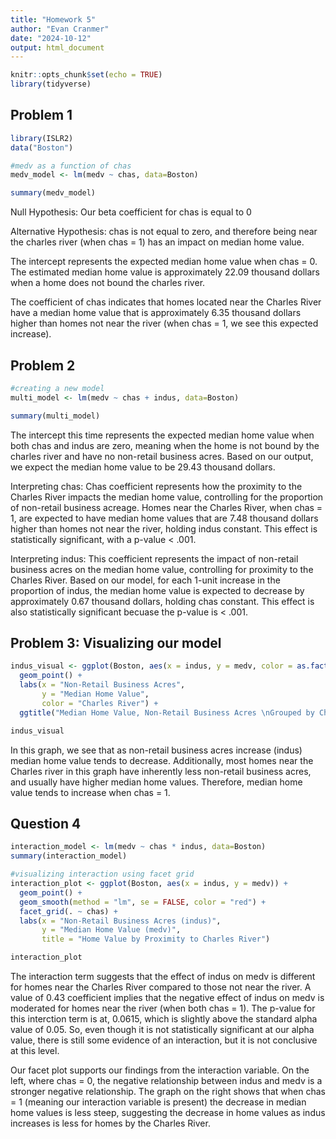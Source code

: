 ```yaml
---
title: "Homework 5"
author: "Evan Cranmer"
date: "2024-10-12"
output: html_document
---
```


```r
knitr::opts_chunk$set(echo = TRUE)
library(tidyverse)
```

## Problem 1

```r
library(ISLR2)
data("Boston")

#medv as a function of chas
medv_model <- lm(medv ~ chas, data=Boston)

summary(medv_model)
```

Null Hypothesis: Our beta coefficient for chas is equal to 0

Alternative Hypothesis: chas is not equal to zero, and therefore being near the charles river (when chas = 1) has an impact on median home value. 

The intercept represents the expected median home value when chas = 0. The estimated median home value is approximately 22.09 thousand dollars when a home does not bound the charles river.

The coefficient of chas indicates that homes located near the Charles River have a median home value that is approximately 6.35 thousand dollars higher than homes not near the river (when chas = 1, we see this expected increase).

## Problem 2

```r
#creating a new model
multi_model <- lm(medv ~ chas + indus, data=Boston)

summary(multi_model)
```

The intercept this time represents the expected median home value when both chas and indus are zero, meaning when the home is not bound by the charles river and have no non-retail business acres. Based on our output, we expect the median home value to be 29.43 thousand dollars. 


Interpreting chas: Chas coefficient represents how the proximity to the Charles River impacts the median home value, controlling for the proportion of non-retail business acreage. Homes near the Charles River, when chas = 1, are expected to have median home values that are 7.48 thousand dollars higher than homes not near the river, holding indus constant. This effect is statistically significant, with a p-value < .001. 

Interpreting indus: This coefficient represents the impact of non-retail business acres on the median home value, controlling for proximity to the Charles River. Based on our model, for each 1-unit increase in the proportion of indus, the median home value is expected to decrease by approximately 0.67 thousand dollars, holding chas constant. This effect is also statistically significant becuase the p-value is < .001. 

## Problem 3: Visualizing our model

```r

indus_visual <- ggplot(Boston, aes(x = indus, y = medv, color = as.factor(chas))) +
  geom_point() +
  labs(x = "Non-Retail Business Acres",
       y = "Median Home Value",
       color = "Charles River") +
  ggtitle("Median Home Value, Non-Retail Business Acres \nGrouped by Charles River Proximity")

indus_visual

```

In this graph, we see that as non-retail business acres increase (indus) median home value tends to decrease. Additionally, most homes near the Charles river in this graph have inherently less non-retail business acres, and usually have higher median home values. Therefore, median home value tends to increase when chas = 1. 


## Question 4 


```r

interaction_model <- lm(medv ~ chas * indus, data=Boston)
summary(interaction_model)

#visualizing interaction using facet grid
interaction_plot <- ggplot(Boston, aes(x = indus, y = medv)) +
  geom_point() +
  geom_smooth(method = "lm", se = FALSE, color = "red") +
  facet_grid(. ~ chas) +
  labs(x = "Non-Retail Business Acres (indus)",
       y = "Median Home Value (medv)",
       title = "Home Value by Proximity to Charles River")

interaction_plot
```

The interaction term suggests that the effect of indus on medv is different for homes near the Charles River compared to those not near the river. A value of 0.43 coefficient implies that the negative effect of indus on medv is moderated for homes near the river (when both chas = 1). The p-value for this interction term is at, 0.0615, which is slightly above the standard alpha value of 0.05. So, even though it is not statistically significant at our alpha value, there is still some evidence of an interaction, but it is not conclusive at this level. 

Our facet plot supports our findings from the interaction variable. On the left, where chas = 0, the negative relationship between indus and medv is a stronger negative relationship. The graph on the right shows that when chas = 1 (meaning our interaction variable is present) the decrease in median home values is less steep, suggesting the decrease in home values as indus increases is less for homes by the Charles River. 